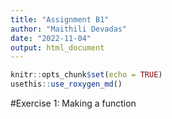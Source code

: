 ```yaml
---
title: "Assignment B1"
author: "Maithili Devadas"
date: "2022-11-04"
output: html_document
---
```


```r
knitr::opts_chunk$set(echo = TRUE)
usethis::use_roxygen_md()
```

#Exercise 1: Making a function
```r


```


